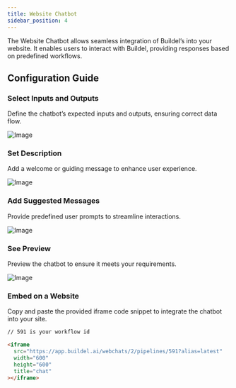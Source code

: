 ```yaml
---
title: Website Chatbot
sidebar_position: 4
---
```



The Website Chatbot allows seamless integration of Buildel’s into your website. It enables users to interact with Buildel, providing responses based on predefined workflows.

## Configuration Guide
### Select Inputs and Outputs

Define the chatbot’s expected inputs and outputs, ensuring correct data flow.

![Image](/mdx-assets/interfaces/website-chatbot/configuration-1.webp)

### Set Description

Add a welcome or guiding message to enhance user experience.

![Image](/mdx-assets/interfaces/website-chatbot/configuration-2.webp)

### Add Suggested Messages

Provide predefined user prompts to streamline interactions.

![Image](/mdx-assets/interfaces/website-chatbot/configuration-3.webp)

### See Preview

Preview the chatbot to ensure it meets your requirements.

![Image](/mdx-assets/interfaces/website-chatbot/preview.webp)

### Embed on a Website

Copy and paste the provided iframe code snippet to integrate the chatbot into your site.

```html title="index.html"
// 591 is your workflow id

<iframe
  src="https://app.buildel.ai/webchats/2/pipelines/591?alias=latest"
  width="600"
  height="600"
  title="chat"
></iframe>
```

